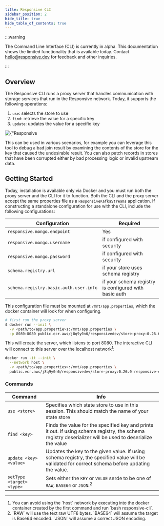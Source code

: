 ```yaml
---
title: Responsive CLI
sidebar_position: 2
hide_title: true
hide_table_of_contents: true
---
```


:::warning

The Command Line Interface (CLI) is currently in alpha. This documentation shows the
limited functionality that is available today. Contact hello@responsive.dev for feedback
and other inquiries.

:::

## Overview

The Responsive CLI runs a proxy server that handles communication with storage services that run in the Responsive
network. Today, it supports the following operations:

1. `use`: selects the store to use
1. `find`: retrieve the value for a specific key
1. `update`: updates the value for a specific key

<div className={'mx-auto max-w-sm mb-4 border-2 border-black'}>
    <img
        alt={"Responsive CLI"}
        src={require('/static/img/docs/reference/cli/responsive-cli.gif').default}
        className={'shadow-2xl'} />
</div>

This can be used in various scenarios, for example you can leverage this tool to debug
a bad join result by examining the contents of the store for the key that caused the
undesirable result. You can also patch records in stores that have been corrupted either
by bad processing logic or invalid upstream data.

## Getting Started

Today, installation is available only via Docker and you must run both the proxy server and
the CLI for it to function. Both the CLI and the proxy server accept the same properties file
as a `ResponsiveKafkaStreams` application. If constructing a standalone configuration for use
with the CLI, include the following configurations:

| Configuration                          | Required                                              |
|----------------------------------------|-------------------------------------------------------|
| `responsive.mongo.endpoint`            | Yes                                                   |
| `responsive.mongo.username`            | if configured with security                           |
| `responsive.mongo.password`            | if configured with security                           |
| `schema.registry.url`                  | if your store uses schema registry                    |
| `schema.registry.basic.auth.user.info` | if your schema registry is configured with basic auth |

This configuration file must be mounted at `/mnt/app.properties`, which the docker container
will look for when configuring.

```bash
# first run the proxy server
$ docker run --init \
  -v <path/to/app.propertie>s:/mnt/app.properties \
  -p 8080:8080 public.ecr.aws/j8q9y0n6/responsivedev/store-proxy:0.26.0 run-statestore-proxy
```

This will create the server, which listens to port 8080. The interactive CLI will connect to this server
over the localhost network<sup>1</sup>:

```bash
docker run -it --init \
  --network host \
  -v <path/to/app.properties>:/mnt/app.properties \
  public.ecr.aws/j8q9y0n6/responsivedev/store-proxy:0.26.0 responsive-cli
```

### Commands

| Command                                    | Info                                                                                                                                                                                            |
|--------------------------------------------|-------------------------------------------------------------------------------------------------------------------------------------------------------------------------------------------------|
| `use <store>`                              | Specifies which state store to use in this session. This should match the name of your state store                                                                                              |
| `find <key>`                               | Finds the value for the specified key and prints it out. If using schema registry, the schema registry deserializer will be used to deserialize the value                                       |
| `update <key> <value>`                     | Updates the key to the given value. If using schema registry, the specified value will be validated for correct schema before updating the value.                                               |
| `setType <target> <type>` | Sets either the `KEY` or `VALUE` serde to be one of `RAW`, `BASE64` or `JSON`.<sup>2</sup> |

<div className={'text-sm'}>
    <hr className={'mt-8 mb-2'}/>
    <ol>
        <li>
            You can avoid using the `host` network by executing into the docker container created
            by the first command and run `bash responsive-cli`.
        </li>
        <li>
            `RAW` will use the text raw UTF8 bytes. `BASE64` will assume the target is Base64
            encoded. `JSON` will assume a correct JSON encoding.
        </li>
    </ol>
</div>
